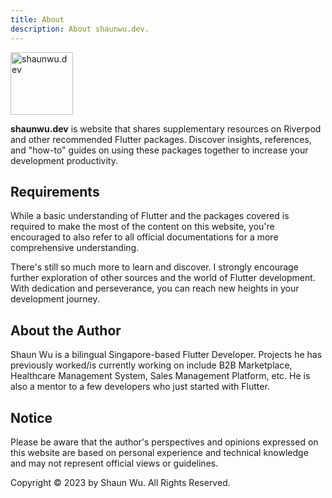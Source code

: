 ```yaml
---
title: About
description: About shaunwu.dev.
---
```

<Image
  src="/assets/symbol.png"
  alt="shaunwu.dev"
  height="100"
/>

**shaunwu.dev** is website that shares supplementary resources on Riverpod and other recommended Flutter packages. Discover insights, references, and "how-to" guides on using these packages together to increase your development productivity.

## Requirements
While a basic understanding of Flutter and the packages covered is required to make the most of the content on this website, you're encouraged to also refer to all official documentations for a more comprehensive understanding.

There's still so much more to learn and discover. I strongly encourage further exploration of other sources and the world of Flutter development. With dedication and perseverance, you can reach new heights in your development journey.

## About the Author
Shaun Wu is a bilingual Singapore-based Flutter Developer. Projects he has previously worked/is currently working on include B2B Marketplace, Healthcare Management System, Sales Management Platform, etc. He is also a mentor to a few developers who just started with Flutter.

## Notice
Please be aware that the author's perspectives and opinions expressed on this website are based on personal experience and technical knowledge and may not represent official views or guidelines.

Copyright &copy; 2023 by Shaun Wu. All Rights Reserved.
